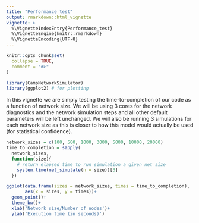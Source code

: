 ```yaml
---
title: "Performance test"
output: rmarkdown::html_vignette
vignette: >
  %\VignetteIndexEntry{Performance_test}
  %\VignetteEngine{knitr::rmarkdown}
  %\VignetteEncoding{UTF-8}
---
```


```r
knitr::opts_chunk$set(
  collapse = TRUE,
  comment = "#>"
)
```

```r
library(CampNetworkSimulator)
library(ggplot2) # for plotting
```

In this vignette we are simply testing the time-to-completion of our code as a function of network size. We will be using 3 cores for the network diagnostics and the network simulation steps and all other default parameters will be left unchanged. We will also be running 3 simulations for each network size as this is closer to how this model would actually be used (for statistical confidence).

```r
network_sizes = c(100, 500, 1000, 3000, 5000, 10000, 20000)
time_to_completion = sapply(
  network_sizes,
  function(size){
    # return elapsed time to run simulation a given net size
    system.time(net_simulate(n = size))[3]
  })
```

```r
ggplot(data.frame(sizes = network_sizes, times = time_to_completion),
       aes(x = sizes, y = times))+
  geom_point()+
  theme_bw()+
  xlab('Network size/Number of nodes')+
  ylab('Execution time (in seconds)')
```







